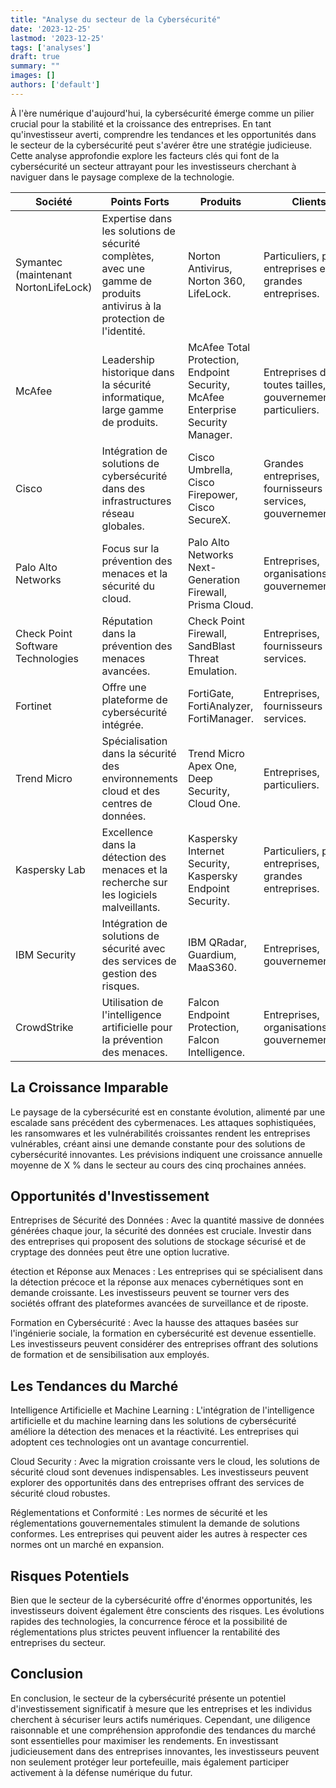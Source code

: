 ```yaml
---
title: "Analyse du secteur de la Cybersécurité"
date: '2023-12-25'
lastmod: '2023-12-25'
tags: ['analyses']
draft: true
summary: ""
images: []
authors: ['default']
---
```




À l'ère numérique d'aujourd'hui, la cybersécurité émerge comme un pilier crucial pour la stabilité et la croissance des entreprises. En tant qu'investisseur averti, comprendre les tendances et les opportunités dans le secteur de la cybersécurité peut s'avérer être une stratégie judicieuse. Cette analyse approfondie explore les facteurs clés qui font de la cybersécurité un secteur attrayant pour les investisseurs cherchant à naviguer dans le paysage complexe de la technologie.

| Société                           | Points Forts                                                                              | Produits                                                                                                         | Clients                                              |
|-----------------------------------|------------------------------------------------------------------------------------------|-------------------------------------------------------------------------------------------------------------------|------------------------------------------------------|
| Symantec (maintenant NortonLifeLock)| Expertise dans les solutions de sécurité complètes, avec une gamme de produits antivirus à la protection de l'identité. | Norton Antivirus, Norton 360, LifeLock.                                                                           | Particuliers, petites entreprises et grandes entreprises.|
| McAfee                            | Leadership historique dans la sécurité informatique, large gamme de produits.              | McAfee Total Protection, Endpoint Security, McAfee Enterprise Security Manager.                                   | Entreprises de toutes tailles, gouvernements, particuliers.|
| Cisco                             | Intégration de solutions de cybersécurité dans des infrastructures réseau globales.      | Cisco Umbrella, Cisco Firepower, Cisco SecureX.                                                                  | Grandes entreprises, fournisseurs de services, gouvernements.|
| Palo Alto Networks                | Focus sur la prévention des menaces et la sécurité du cloud.                               | Palo Alto Networks Next-Generation Firewall, Prisma Cloud.                                                        | Entreprises, organisations gouvernementales.|
| Check Point Software Technologies | Réputation dans la prévention des menaces avancées.                                       | Check Point Firewall, SandBlast Threat Emulation.                                                               | Entreprises, fournisseurs de services.|
| Fortinet                          | Offre une plateforme de cybersécurité intégrée.                                           | FortiGate, FortiAnalyzer, FortiManager.                                                                          | Entreprises, fournisseurs de services.|
| Trend Micro                       | Spécialisation dans la sécurité des environnements cloud et des centres de données.      | Trend Micro Apex One, Deep Security, Cloud One.                                                                 | Entreprises, particuliers.|
| Kaspersky Lab                     | Excellence dans la détection des menaces et la recherche sur les logiciels malveillants.  | Kaspersky Internet Security, Kaspersky Endpoint Security.                                                         | Particuliers, petites entreprises, grandes entreprises.|
| IBM Security                      | Intégration de solutions de sécurité avec des services de gestion des risques.          | IBM QRadar, Guardium, MaaS360.                                                                                  | Entreprises, gouvernements.|
| CrowdStrike                       | Utilisation de l'intelligence artificielle pour la prévention des menaces.              | Falcon Endpoint Protection, Falcon Intelligence.                                                               | Entreprises, organisations gouvernementales.|




## La Croissance Imparable

Le paysage de la cybersécurité est en constante évolution, alimenté par une escalade sans précédent des cybermenaces. Les attaques sophistiquées, les ransomwares et les vulnérabilités croissantes rendent les entreprises vulnérables, créant ainsi une demande constante pour des solutions de cybersécurité innovantes. Les prévisions indiquent une croissance annuelle moyenne de X % dans le secteur au cours des cinq prochaines années.

## Opportunités d'Investissement

Entreprises de Sécurité des Données : Avec la quantité massive de données générées chaque jour, la sécurité des données est cruciale. Investir dans des entreprises qui proposent des solutions de stockage sécurisé et de cryptage des données peut être une option lucrative.

étection et Réponse aux Menaces : Les entreprises qui se spécialisent dans la détection précoce et la réponse aux menaces cybernétiques sont en demande croissante. Les investisseurs peuvent se tourner vers des sociétés offrant des plateformes avancées de surveillance et de riposte.

Formation en Cybersécurité : Avec la hausse des attaques basées sur l'ingénierie sociale, la formation en cybersécurité est devenue essentielle. Les investisseurs peuvent considérer des entreprises offrant des solutions de formation et de sensibilisation aux employés.

## Les Tendances du Marché

Intelligence Artificielle et Machine Learning : L'intégration de l'intelligence artificielle et du machine learning dans les solutions de cybersécurité améliore la détection des menaces et la réactivité. Les entreprises qui adoptent ces technologies ont un avantage concurrentiel.

Cloud Security : Avec la migration croissante vers le cloud, les solutions de sécurité cloud sont devenues indispensables. Les investisseurs peuvent explorer des opportunités dans des entreprises offrant des services de sécurité cloud robustes.

Réglementations et Conformité : Les normes de sécurité et les réglementations gouvernementales stimulent la demande de solutions conformes. Les entreprises qui peuvent aider les autres à respecter ces normes ont un marché en expansion.

## Risques Potentiels

Bien que le secteur de la cybersécurité offre d'énormes opportunités, les investisseurs doivent également être conscients des risques. Les évolutions rapides des technologies, la concurrence féroce et la possibilité de réglementations plus strictes peuvent influencer la rentabilité des entreprises du secteur.

## Conclusion

En conclusion, le secteur de la cybersécurité présente un potentiel d'investissement significatif à mesure que les entreprises 
et les individus cherchent à sécuriser leurs actifs numériques. 
Cependant, une diligence raisonnable et une compréhension approfondie des tendances du marché sont essentielles pour maximiser les rendements.
En investissant judicieusement dans des entreprises innovantes, les investisseurs peuvent non seulement protéger leur portefeuille, 
mais également participer activement à la défense numérique du futur.